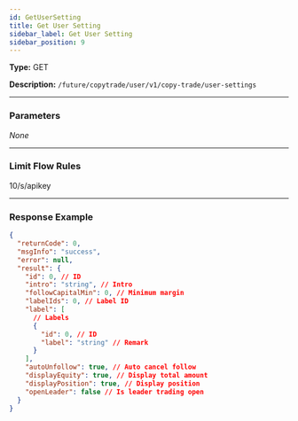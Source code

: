 ```yaml
---
id: GetUserSetting
title: Get User Setting
sidebar_label: Get User Setting
sidebar_position: 9
---
```


**Type:** GET

**Description:** `/future/copytrade/user/v1/copy-trade/user-settings`

---

### Parameters

_None_

---

### Limit Flow Rules

10/s/apikey

---

### Response Example

```json
{
  "returnCode": 0,
  "msgInfo": "success",
  "error": null,
  "result": {
    "id": 0, // ID
    "intro": "string", // Intro
    "followCapitalMin": 0, // Minimum margin
    "labelIds": 0, // Label ID
    "label": [
      // Labels
      {
        "id": 0, // ID
        "label": "string" // Remark
      }
    ],
    "autoUnfollow": true, // Auto cancel follow
    "displayEquity": true, // Display total amount
    "displayPosition": true, // Display position
    "openLeader": false // Is leader trading open
  }
}
```
